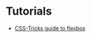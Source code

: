 # Tutorials

- [CSS-Tricks guide to flexbox](https://css-tricks.com/snippets/css/a-guide-to-flexbox/)
